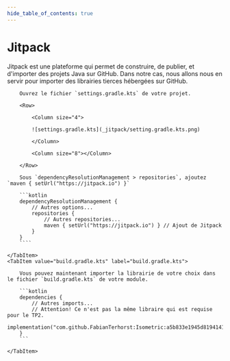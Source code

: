```yaml
---
hide_table_of_contents: true
---
```


# Jitpack

Jitpack est une plateforme qui permet de construire, de publier, et d'importer des projets Java sur GitHub.
Dans notre cas, nous allons nous en servir pour importer des librairies tierces hébergées sur GitHub.

<Tabs queryString="recette-jitpack">
    <TabItem value="settings.gradle.kts" label="settings.gradle.kts">

        Ouvrez le fichier `settings.gradle.kts` de votre projet.

        <Row>

            <Column size="4">

            ![settings.gradle.kts](_jitpack/setting.gradle.kts.png)

            </Column>

            <Column size="8"></Column>

        </Row>

        Sous `dependencyResolutionManagement > repositories`, ajoutez `maven { setUrl("https://jitpack.io") }`

        ```kotlin
        dependencyResolutionManagement {
            // Autres options...
            repositories {
                // Autres repositories...
                maven { setUrl("https://jitpack.io") } // Ajout de Jitpack
            }
        }
        ````

    </TabItem>
    <TabItem value="build.gradle.kts" label="build.gradle.kts">

        Vous pouvez maintenant importer la librairie de votre choix dans le fichier `build.gradle.kts` de votre module.

        ```kotlin
        dependencies {
            // Autres imports...
            // Attention! Ce n'est pas la même libraire qui est requise pour le TP2.
            implementation("com.github.FabianTerhorst:Isometric:a5b833e1945d8194141ab68d8a0c4b8bff1ff40c")
        }
        ```

    </TabItem>

</Tabs>